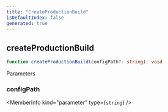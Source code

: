 ```yaml
---
title: "CreateProductionBuild"
isDefaultIndex: false
generated: true
---
```



<!-- This file was generated from the CommandKit source. Do not modify. Instead, re-run the "docgen" script -->


## createProductionBuild

<GenerationInfo sourceFile="packages/commandkit/src/cli/production.ts" sourceLine="25" packageName="commandkit" />



```ts title="Signature"
function createProductionBuild(configPath?: string): void
```
Parameters

### configPath

<MemberInfo kind="parameter" type={`string`} />

